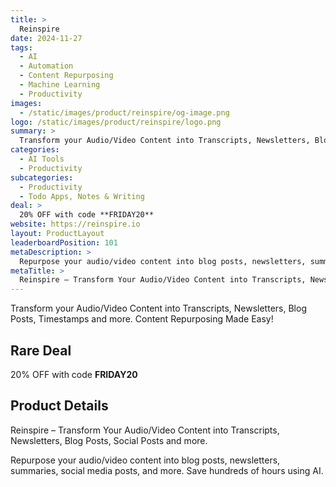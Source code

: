 ```yaml
---
title: >
  Reinspire
date: 2024-11-27
tags:
  - AI
  - Automation
  - Content Repurposing
  - Machine Learning
  - Productivity
images:
  - /static/images/product/reinspire/og-image.png
logo: /static/images/product/reinspire/logo.png
summary: >
  Transform your Audio/Video Content into Transcripts, Newsletters, Blog Posts, Timestamps and more. Content Repurposing Made Easy!
categories:
  - AI Tools
  - Productivity
subcategories:
  - Productivity
  - Todo Apps, Notes & Writing
deal: >
  20% OFF with code **FRIDAY20**
website: https://reinspire.io
layout: ProductLayout
leaderboardPosition: 101
metaDescription: >
  Repurpose your audio/video content into blog posts, newsletters, summaries, social media posts, and more. Save hundreds of hours using AI.
metaTitle: >
  Reinspire – Transform Your Audio/Video Content into Transcripts, Newsletters, Blog Posts, Social Posts and more.
---
```

Transform your Audio/Video Content into Transcripts, Newsletters, Blog Posts, Timestamps and more. Content Repurposing Made Easy!

## Rare Deal

20% OFF with code **FRIDAY20**

## Product Details

Reinspire – Transform Your Audio/Video Content into Transcripts, Newsletters, Blog Posts, Social Posts and more.

Repurpose your audio/video content into blog posts, newsletters, summaries, social media posts, and more. Save hundreds of hours using AI.
